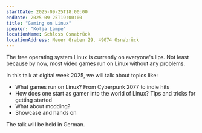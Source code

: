 ```yaml
---
startDate: 2025-09-25T18:00:00
endDate: 2025-09-25T19:00:00
title: "Gaming on Linux"
speaker: "Kolja Lampe"
locationName: Schloss Osnabrück
locationAddress: Neuer Graben 29, 49074 Osnabrück 
---
```


The free operating system Linux is currently on everyone's lips.
Not least because by now, most video games run on Linux without any problems.

In this talk at digital week 2025, we will talk about topics like:

- What games run on Linux? From Cyberpunk 2077 to indie hits
- How does one start as gamer into the world of Linux? Tips and tricks for getting started
- What about modding?
- Showcase and hands on

The talk will be held in German.
